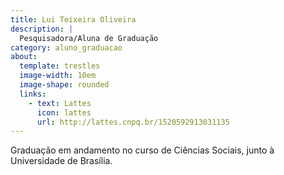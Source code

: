 ```yaml
---
title: Lui Teixeira Oliveira
description: |
  Pesquisadora/Aluna de Graduação
category: aluno_graduacao
about:
  template: trestles
  image-width: 10em
  image-shape: rounded
  links:
    - text: Lattes
      icon: lattes
      url: http://lattes.cnpq.br/1520592913031135
---
```


Graduação em andamento no curso de Ciências Sociais, junto à Universidade de Brasília.

<!-- Google tag (gtag.js) -->
<script async src="https://www.googletagmanager.com/gtag/js?id=G-GB2MGT95N0"></script>
<script>
  window.dataLayer = window.dataLayer || [];
  function gtag(){dataLayer.push(arguments);}
  gtag('js', new Date());

  gtag('config', 'G-GB2MGT95N0');
</script>